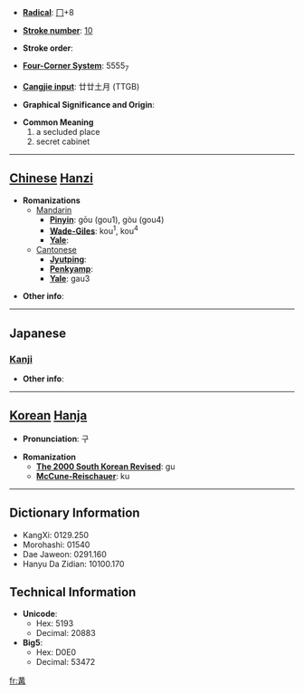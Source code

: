 * '''[[Wiktionary:Chinese radical index| Radical]]''': [[Wiktionary:Chinese radical index 冂|冂]]+8

* '''[[Wiktionary:Chinese total strokes index|Stroke number]]''': [[Wiktionary:Chinese total strokes index 10|10]]

* '''Stroke order''': 

* '''[[Wiktionary:Chinese four corner index|Four-Corner System]]''': 5555<sub>7</sub>

* '''[[Wiktionary:Chinese Cangjie index|Cangjie input]]''': 廿廿土月 (TTGB)

* '''Graphical Significance and Origin''': 

* '''Common Meaning'''
*#a secluded place
*# secret cabinet


----

== [[Chinese]] [[Hanzi]] ==

* '''Romanizations'''
** [[Mandarin]]
*** '''[[Pinyin]]''': gōu (gou1), gòu (gou4)
*** '''[[Wade-Giles]]''': kou<sup>1</sup>, kou<sup>4</sup>
*** '''[[Yale]]''': 
**[[Cantonese]]
***'''[[Jyutping]]''':
***'''[[Penkyamp]]''': 
***'''[[Yale]]''': gau3

* '''Other info''': 

----

==Japanese==
===[[Kanji]]===
{{kanji|on readings=[[こう]] (kō)
|kun readings=[[かまえる]] (kamaeru)
}}

* '''Other info''':  

----

== [[Korean]] [[Hanja]] ==

* '''Pronunciation''': 구

* '''Romanization'''
** '''[[The 2000 South Korean Revised Romanization|The 2000 South Korean Revised]]''': gu
** '''[[McCune-Reischauer]]''': ku

----

== Dictionary Information ==

* KangXi: 0129.250
* Morohashi: 01540
* Dae Jaweon: 0291.160
* Hanyu Da Zidian: 10100.170

== Technical Information ==

* '''Unicode''':
** Hex: 5193
** Decimal: 20883
* '''Big5''':
** Hex: D0E0
** Decimal: 53472

[[fr:冓]]